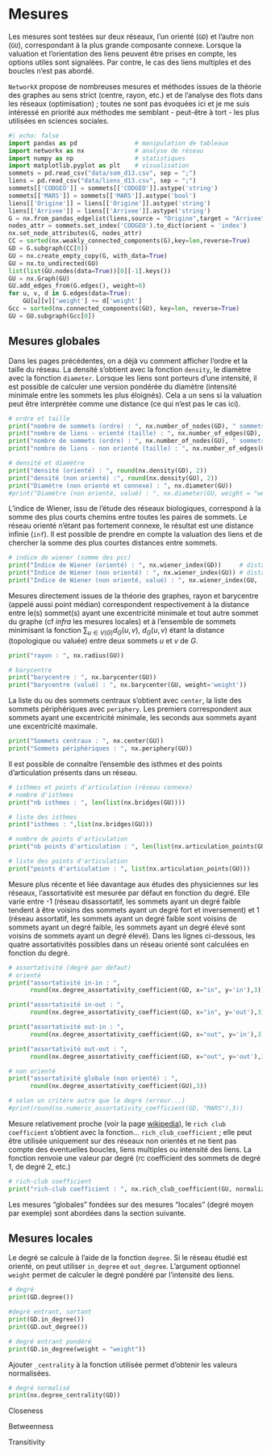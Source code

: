# Mesures

Les mesures sont testées sur deux réseaux, l'un orienté (`GD`) et l'autre non (`GU`), correspondant à la plus grande composante connexe. Lorsque la valuation et l'orientation des liens peuvent être prises en compte, les options utiles sont signalées. Par contre, le cas des liens multiples et des boucles n'est pas abordé.

`NetworkX` propose de nombreuses mesures et méthodes issues de la théorie des graphes au sens strict (centre, rayon, etc.) et de l'analyse des flots dans les réseaux (optimisation) ; toutes ne sont pas évoquées ici et je me suis intéressé en priorité aux méthodes me semblant - peut-être à tort - les plus utilisées en sciences sociales.

```python
#| echo: false
import pandas as pd                # manipulation de tableaux
import networkx as nx              # analyse de réseau
import numpy as np                 # statistiques
import matplotlib.pyplot as plt    # visualisation
sommets = pd.read_csv("data/som_d13.csv", sep = ";")
liens = pd.read_csv("data/liens_d13.csv", sep = ";")
sommets[['CODGEO']] = sommets[['CODGEO']].astype('string')
sommets[['MARS']] = sommets[['MARS']].astype('bool')
liens[['Origine']] = liens[['Origine']].astype('string')
liens[['Arrivee']] = liens[['Arrivee']].astype('string')
G = nx.from_pandas_edgelist(liens,source = "Origine",target = "Arrivee", edge_attr="weight",create_using=nx.DiGraph()) 
nodes_attr = sommets.set_index('CODGEO').to_dict(orient = 'index')
nx.set_node_attributes(G, nodes_attr)
CC = sorted(nx.weakly_connected_components(G),key=len,reverse=True) 
GD = G.subgraph(CC[0])
GU = nx.create_empty_copy(G, with_data=True)
GU = nx.to_undirected(GU)
list(list(GU.nodes(data=True))[0][-1].keys())
GU = nx.Graph(GU)
GU.add_edges_from(G.edges(), weight=0)
for u, v, d in G.edges(data=True):
    GU[u][v]['weight'] += d['weight']
Gcc = sorted(nx.connected_components(GU), key=len, reverse=True)
GU = GU.subgraph(Gcc[0])

```

## Mesures globales

Dans les pages précédentes, on a déjà vu comment afficher l'ordre et la taille du réseau. La densité s'obtient avec la fonction `density`, le diamètre avec la fonction `diameter`. Lorsque les liens sont porteurs d'une intensité, il est possible de calculer une version pondérée du diamètre (intensité minimale entre les sommets les plus éloignés). Cela a un sens si la valuation peut être interprétée comme une distance (ce qui n'est pas le cas ici).

```python
# ordre et taille
print("nombre de sommets (ordre) : ", nx.number_of_nodes(GD), " sommets")
print("nombre de liens - orienté (taille) : ", nx.number_of_edges(GD), " liens")
print("nombre de sommets (ordre) : ", nx.number_of_nodes(GU), " sommets")
print("nombre de liens - non orienté (taille) : ", nx.number_of_edges(GU), " liens")

# densité et diamètre
print("densité (orienté) : ", round(nx.density(GD), 2))
print("densité (non orienté) :", round(nx.density(GU), 2))
print("Diamètre (non orienté et connexe) : ", nx.diameter(GU))
#print("Diamètre (non orienté, valué) : ", nx.diameter(GU, weight = "weight"))
```

L'indice de Wiener, issu de l'étude des réseaux biologiques, correspond à la somme des plus courts chemins entre toutes les paires de sommets. Le réseau orienté n'étant pas fortement connexe, le résultat est une distance infinie (`inf`). Il est possible de prendre en compte la valuation des liens et de chercher la somme des plus courtes distances entre sommets.

```python
# indice de wiener (somme des pcc)
print("Indice de Wiener (orienté) : ", nx.wiener_index(GD))     # distance topologique
print("Indice de Wiener (non orienté) : ", nx.wiener_index(GU)) # distance topologique
print("Indice de Wiener (non orienté, valué) : ", nx.wiener_index(GU, 'weight'))  # somme des intensités

```

Mesures directement issues de la théorie des graphes, rayon et barycentre (appelé aussi point médian) correspondent respectivement à la distance entre le(s) sommet(s) ayant une excentricité minimale et tout autre sommet du graphe (cf *infra* les mesures locales) et à l'ensemble de sommets minimisant la fonction $\sum_{u \in V(G)} d_G(u, v)$, $d_G(u, v)$ étant la distance (topologique ou valuée) entre deux sommets $u$ et $v$ de $G$.

```python
print("rayon : ", nx.radius(GU))

# barycentre
print("barycentre : ", nx.barycenter(GU))
print("barycentre (valué) : ", nx.barycenter(GU, weight='weight'))
```

La liste du ou des sommets centraux s'obtient avec `center`, la liste des sommets périphériques avec `periphery`. Les premiers correspondent aux sommets ayant une excentricité minimale, les seconds aux sommets ayant une excentricité maximale.

```python
print("Sommets centraux : ", nx.center(GU))
print("Sommets périphériques : ", nx.periphery(GU))
```

Il est possible de connaître l'ensemble des isthmes et des points d'articulation présents dans un réseau.

```python
# isthmes et points d'articulation (réseau connexe)
# nombre d'isthmes
print("nb isthmes : ", len(list(nx.bridges(GU))))

# liste des isthmes
print("isthmes : ",list(nx.bridges(GU)))

# nombre de points d'articulation
print("nb points d'articulation : ", len(list(nx.articulation_points(GU))))

# liste des points d'articulation
print("points d'articulation : ", list(nx.articulation_points(GU)))
```

Mesure plus récente et liée davantage aux études des physiciennes sur les réseaux, l'assortativité est mesurée par défaut en fonction du degré. Elle varie entre -1 (réseau disassortatif, les sommets ayant un degré faible tendent à être voisins des sommets ayant un degré fort et inversement) et 1 (réseau assortatif, les sommets ayant un degré faible sont voisins de sommets ayant un degré faible, les sommets ayant un degré élevé sont voisins de sommets ayant un degré élevé). Dans les lignes ci-dessous, les quatre assortativités possibles dans un réseau orienté sont calculées en fonction du degré.

```python
# assortativité (degré par défaut)
# orienté
print("assortativité in-in : ", 
      round(nx.degree_assortativity_coefficient(GD, x="in", y='in'),3))

print("assortativité in-out : ", 
      round(nx.degree_assortativity_coefficient(GD, x="in", y='out'),3))

print("assortativité out-in : ", 
      round(nx.degree_assortativity_coefficient(GD, x="out", y='in'),3))

print("assortativité out-out : ", 
      round(nx.degree_assortativity_coefficient(GD, x="out", y='out'),3))

# non orienté
print("assortativité globale (non orienté) : ", 
      round(nx.degree_assortativity_coefficient(GU),3))

# selon un critère autre que le degré (erreur...)
#print(round(nx.numeric_assortativity_coefficient(GD, "MARS"),3))
```

Mesure relativement proche (voir la page [wikipedia](https://en.wikipedia.org/wiki/Rich-club_coefficient)), le `rich club coefficient` s'obtient avec la fonction... `rich_club_coefficient` ; elle peut être utilisée uniquement sur des réseaux non orientés et ne tient pas compte des éventuelles boucles, liens multiples ou intensité des liens. La fonction renvoie une valeur par degré (rc coefficient des sommets de degré 1, de degré 2, etc.)

```python
# rich-club coefficient
print("rich-club coefficient : ", nx.rich_club_coefficient(GU, normalized=True, seed=42))
```

<!-- transitivity-->

Les mesures "globales" fondées sur des mesures "locales" (degré moyen par exemple) sont abordées dans la section suivante.

## Mesures locales

Le degré se calcule à l'aide de la fonction `degree`. Si le réseau étudié est orienté, on peut utiliser `in_degree` et `out_degree`. L'argument optionnel `weight` permet de calculer le degré pondéré par l'intensité des liens.

```python
# degré
print(GD.degree())

#degré entrant, sortant
print(GD.in_degree())
print(GD.out_degree())

# degré entrant pondéré
print(GD.in_degree(weight = "weight"))
```

Ajouter `_centrality` à la fonction utilisée permet d'obtenir les valeurs normalisées.

```python
# degré normalisé
print(nx.degree_centrality(GD))
```

<!-- distribution degré, degré moyen, degré moyen des voisins -->

<!-- https://networkx.org/documentation/stable/auto_examples/drawing/plot_degree.html -->

Closeness

Betweenness

Transitivity

```{=html}
<!-- 
# intermédiarité
nx.betweenness_centrality(GD)

# intermédiarité des liens
nx.edge_betweenness_centrality(GD)

# proximité
nx.closeness_centrality(GD) -->
```
```{=html}
<!-- distance entre deux sommets : resistance_distance(G, nodeA, nodeB, weight=None, invert_weight=True) 
si weight, distance; sinon, plus court chemin -->
```
